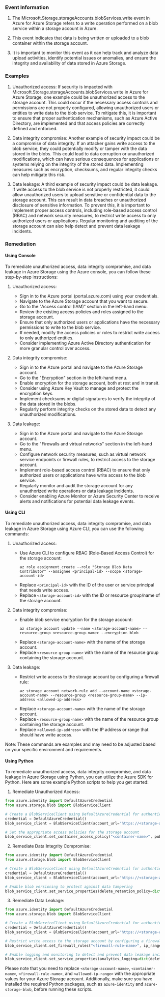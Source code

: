 
### Event Information

1. The Microsoft.Storage.storageAccounts.blobServices.write event in Azure for Azure Storage refers to a write operation performed on a blob service within a storage account in Azure.

2. This event indicates that data is being written or uploaded to a blob container within the storage account.

3. It is important to monitor this event as it can help track and analyze data upload activities, identify potential issues or anomalies, and ensure the integrity and availability of data stored in Azure Storage.


### Examples

1. Unauthorized access: If security is impacted with Microsoft.Storage.storageAccounts.blobServices.write in Azure for Azure Storage, one example could be unauthorized access to the storage account. This could occur if the necessary access controls and permissions are not properly configured, allowing unauthorized users or entities to write data to the blob service. To mitigate this, it is important to ensure that proper authentication mechanisms, such as Azure Active Directory, are implemented and that access policies are correctly defined and enforced.

2. Data integrity compromise: Another example of security impact could be a compromise of data integrity. If an attacker gains write access to the blob service, they could potentially modify or tamper with the data stored in the blobs. This could lead to data corruption or unauthorized modifications, which can have serious consequences for applications or systems relying on the integrity of the stored data. Implementing measures such as encryption, checksums, and regular integrity checks can help mitigate this risk.

3. Data leakage: A third example of security impact could be data leakage. If write access to the blob service is not properly restricted, it could allow unauthorized users to upload sensitive or confidential data to the storage account. This can result in data breaches or unauthorized disclosure of sensitive information. To prevent this, it is important to implement proper access controls, including role-based access control (RBAC) and network security measures, to restrict write access to only authorized users or applications. Regular monitoring and auditing of the storage account can also help detect and prevent data leakage incidents.

### Remediation

#### Using Console

To remediate unauthorized access, data integrity compromise, and data leakage in Azure Storage using the Azure console, you can follow these step-by-step instructions:

1. Unauthorized access:
   - Sign in to the Azure portal (portal.azure.com) using your credentials.
   - Navigate to the Azure Storage account that you want to secure.
   - Go to the "Access control (IAM)" section in the left-hand menu.
   - Review the existing access policies and roles assigned to the storage account.
   - Ensure that only authorized users or applications have the necessary permissions to write to the blob service.
   - If needed, modify the access policies or roles to restrict write access to only authorized entities.
   - Consider implementing Azure Active Directory authentication for more granular control over access.

2. Data integrity compromise:
   - Sign in to the Azure portal and navigate to the Azure Storage account.
   - Go to the "Encryption" section in the left-hand menu.
   - Enable encryption for the storage account, both at rest and in transit.
   - Consider using Azure Key Vault to manage and protect the encryption keys.
   - Implement checksums or digital signatures to verify the integrity of the data stored in the blobs.
   - Regularly perform integrity checks on the stored data to detect any unauthorized modifications.

3. Data leakage:
   - Sign in to the Azure portal and navigate to the Azure Storage account.
   - Go to the "Firewalls and virtual networks" section in the left-hand menu.
   - Configure network security measures, such as virtual network service endpoints or firewall rules, to restrict access to the storage account.
   - Implement role-based access control (RBAC) to ensure that only authorized users or applications have write access to the blob service.
   - Regularly monitor and audit the storage account for any unauthorized write operations or data leakage incidents.
   - Consider enabling Azure Monitor or Azure Security Center to receive alerts and notifications for potential data leakage events.

#### Using CLI

To remediate unauthorized access, data integrity compromise, and data leakage in Azure Storage using Azure CLI, you can use the following commands:

1. Unauthorized access:
   - Use Azure CLI to configure RBAC (Role-Based Access Control) for the storage account:
     ```
     az role assignment create --role "Storage Blob Data Contributor" --assignee <principal-id> --scope <storage-account-id>
     ```
   - Replace `<principal-id>` with the ID of the user or service principal that needs write access.
   - Replace `<storage-account-id>` with the ID or resource group/name of the storage account.

2. Data integrity compromise:
   - Enable blob service encryption for the storage account:
     ```
     az storage account update --name <storage-account-name> --resource-group <resource-group-name> --encryption blob
     ```
   - Replace `<storage-account-name>` with the name of the storage account.
   - Replace `<resource-group-name>` with the name of the resource group containing the storage account.

3. Data leakage:
   - Restrict write access to the storage account by configuring a firewall rule:
     ```
     az storage account network-rule add --account-name <storage-account-name> --resource-group <resource-group-name> --ip-address <allowed-ip-address>
     ```
   - Replace `<storage-account-name>` with the name of the storage account.
   - Replace `<resource-group-name>` with the name of the resource group containing the storage account.
   - Replace `<allowed-ip-address>` with the IP address or range that should have write access.

Note: These commands are examples and may need to be adjusted based on your specific environment and requirements.

#### Using Python

To remediate unauthorized access, data integrity compromise, and data leakage in Azure Storage using Python, you can utilize the Azure SDK for Python. Here are some example Python scripts to help you get started:

1. Remediate Unauthorized Access:
```python
from azure.identity import DefaultAzureCredential
from azure.storage.blob import BlobServiceClient

# Create a BlobServiceClient using DefaultAzureCredential for authentication
credential = DefaultAzureCredential()
blob_service_client = BlobServiceClient(account_url="https://<storage-account-name>.blob.core.windows.net", credential=credential)

# Set the appropriate access policies for the storage account
blob_service_client.set_container_access_policy("<container-name>", public_access=None)
```

2. Remediate Data Integrity Compromise:
```python
from azure.identity import DefaultAzureCredential
from azure.storage.blob import BlobServiceClient

# Create a BlobServiceClient using DefaultAzureCredential for authentication
credential = DefaultAzureCredential()
blob_service_client = BlobServiceClient(account_url="https://<storage-account-name>.blob.core.windows.net", credential=credential)

# Enable blob versioning to protect against data tampering
blob_service_client.set_service_properties(delete_retention_policy=dict(enabled=True, days=7))
```

3. Remediate Data Leakage:
```python
from azure.identity import DefaultAzureCredential
from azure.storage.blob import BlobServiceClient

# Create a BlobServiceClient using DefaultAzureCredential for authentication
credential = DefaultAzureCredential()
blob_service_client = BlobServiceClient(account_url="https://<storage-account-name>.blob.core.windows.net", credential=credential)

# Restrict write access to the storage account by configuring a firewall rule
blob_service_client.set_firewall_rules("<firewall-rule-name>", ip_range_filter="<allowed-ip-range>")

# Enable logging and monitoring to detect and prevent data leakage incidents
blob_service_client.set_service_properties(analytics_logging=dict(delete=True, read=True, write=True))
```

Please note that you need to replace `<storage-account-name>`, `<container-name>`, `<firewall-rule-name>`, and `<allowed-ip-range>` with the appropriate values for your Azure Storage account. Additionally, make sure you have installed the required Python packages, such as `azure-identity` and `azure-storage-blob`, before running these scripts.

